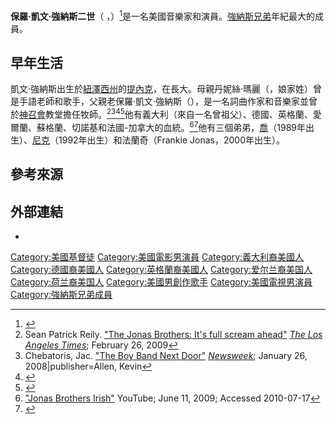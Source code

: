 {{NoteTA
| 1 = zh-hans:乔纳斯;zh-hant:強納斯
| 2 = zh-hans:弗朗基;zh-hant:法蘭奇
}}
{{Infobox person
| name                =凱文·強納斯<br>{{lang|en|Kevin Jonas}}
| image               = Kevin Jonas cropped.jpg
| caption             = 強納斯，2008年9月
| birth_name        = {{lang|en|Paul Kevin Jonas II}}
| birth_date          = {{Birth date and age|mf=yes|1987|11|5}}
| birth_place       =    {{USA}}[[紐澤西州|紐澤西州]][[提內克|提內克]]
| alias = *{{lang|en|K2}}
*{{lang|en|Paul Kevin Jonas, Jr}}
*{{lang|en|Kev}}
*{{lang|en|Gumbles}} 
| occupation          = [[演員|演員]]、[[音樂家|音樂家]]、[[電視導演|導演]]、承包人
| spouse              = {{marriage|{{lang|en|Danielle Deleasa}}|2009}}
| children            = 2女
| 宗教信仰 = [[基督教|基督教]]
| module              = {{infobox musical artist|embed = yes
| background          = solo_singer
| origin              = {{USA}}紐澤西州{{en-link|威科夫|Wyckoff, New Jersey}}
| instrument          = [[歌唱|人聲]]、[[吉他|吉他]]、[[曼陀林|曼陀林]]、[[鋼琴|鋼琴]]、[[爵士鼓|鼓]]
| genre               = [[流行搖滾|流行搖滾]]、[[青少年流行音樂|青少年流行音樂]]
| years_active        = 2005年至今
| label               = <!-- list of names only; details and references go in the article -->[[哥倫比亞唱片|哥倫比亞]]、[[好萊塢唱片|好萊塢]]、[[強納斯唱片|強納斯]]
| associated_acts     = [[強納斯兄弟|強納斯兄弟]]、[[黛咪·洛瓦托|黛咪·洛瓦托]]
}}
|residence = {{USA}}紐澤西州{{en-link|登維爾|Denville, New Jersey}}
}}
'''保羅·凱文·強納斯二世'''（{{lang|en|'''Paul Kevin Jonas II'''}} ，{{bd|1987年|11月5日|catIdx=J}}）<ref>{{cite web |url=http://www.usmagazine.com/celebrities/kevin-jonas |title=Kevin Jonas news, photos and more on |publisher=Usmagazine.com |date= |accessdate=2012-05-24 |archive-date=2012-05-15 |archive-url=https://web.archive.org/web/20120515031243/http://www.usmagazine.com/celebrities/kevin-jonas |dead-url=no }}</ref>是一名美國音樂家和演員。[[強納斯兄弟|強納斯兄弟]]年紀最大的成員。

==早年生活==
{{Further|強納斯兄弟#個人生活}}
凱文·強納斯出生於[[紐澤西州|紐澤西州]]的[[提內克|提內克]]，在{{en-link|威科夫|Wyckoff, New Jersey}}長大。母親丹妮絲·瑪麗（{{lang|en|Denise Marie}}，娘家姓{{lang|en|Miller}}）曾是手語老師和歌手，父親老保羅·凱文·強納斯（{{lang|en|Paul Kevin Jonas, Sr}}），是一名詞曲作家和音樂家並曾於[[神召會|神召會]]教堂擔任牧師。<ref name=lat>Sean Patrick Reily. [http://latimesblogs.latimes.com/music_blog/2009/02/the-jonas-broth.html "The Jonas Brothers: It's full scream ahead"] {{Wayback|url=http://latimesblogs.latimes.com/music_blog/2009/02/the-jonas-broth.html |date=20190626220503 }} ''[[The_Los_Angeles_Times|The Los Angeles Times]]''; February 26, 2009</ref><ref>Chebatoris, Jac. [http://www.newsweek.com/boy-band-next-door-87403 "The Boy Band Next Door"] {{Wayback|url=http://www.newsweek.com/boy-band-next-door-87403 |date=20190712043302 }} ''[[Newsweek|Newsweek]]''; January 26, 2008|publisher=Allen, Kevin</ref><ref>{{cite web|url=http://www.highbeam.com/doc/1N1-1231F2C01C4DBE28.html|title=Jonas Brothers in overdrive|publisher=''[[Chicago_Sun-Times|Chicago Sun-Times]]''|accessdate=2008-08-25|archive-url=https://web.archive.org/web/20150329151258/http://www.highbeam.com/doc/1N1-1231F2C01C4DBE28.html|archive-date=2015-03-29|dead-url=yes}}</ref><ref name=elpe>{{cite news|last=Cotliar|first=Sharon|title=Growing Up Jonas|pages=|publisher=People Magazine|date=2008-06-25|url=http://www.people.com/people/archive/article/0,,20204099,00.html|accessdate=2010-07-23|archive-date=2016-08-29|archive-url=https://web.archive.org/web/20160829213545/http://www.people.com/people/archive/article/0,,20204099,00.html|dead-url=no}}</ref>他有義大利（來自一名曾祖父）、德國、英格蘭、愛爾蘭、蘇格蘭、切諾基和法國-加拿大的血統。<ref>[https://www.youtube.com/watch?v=Lgjyo8J-IF8 "Jonas Brothers Irish"] {{Wayback|url=https://www.youtube.com/watch?v=Lgjyo8J-IF8 |date=20161213211002 }} YouTube; June 11, 2009; Accessed 2010-07-17</ref><ref>{{cite web|url=http://thefw.com/surprising-irish-celebrities/|title=10 Celebrities You Might Not Know Are Irish|work=TheFW|accessdate=2014-10-24|archive-date=2014-10-27|archive-url=https://web.archive.org/web/20141027054450/http://thefw.com/surprising-irish-celebrities/|dead-url=no}}</ref>他有三個弟弟，[[Joe_Jonas|喬]]（1989年出生）、[[Nick_Jonas|尼克]]（1992年出生）和法蘭奇（Frankie Jonas，2000年出生）。

==參考來源==
{{Reflist|colwidth=30em}}

==外部連結==
{{commons category|Kevin Jonas}}
* {{IMDb name|2650334}}

{{DEFAULTSORT:Jonas, Kevin}}

[[Category:美國基督徒|Category:美國基督徒]]
[[Category:美國電影男演員|Category:美國電影男演員]]
[[Category:義大利裔美國人|Category:義大利裔美國人]]
[[Category:德國裔美國人|Category:德國裔美國人]]
[[Category:英格蘭裔美國人|Category:英格蘭裔美國人]]
[[Category:爱尔兰裔美国人|Category:爱尔兰裔美国人]]
[[Category:荷兰裔美国人|Category:荷兰裔美国人]]
[[Category:美國男創作歌手|Category:美國男創作歌手]]
[[Category:美國電視男演員|Category:美國電視男演員]]
[[Category:強納斯兄弟成員|Category:強納斯兄弟成員]]